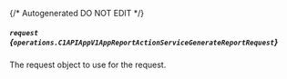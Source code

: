 {/* Autogenerated DO NOT EDIT  */}

##### `request` *{`operations.C1APIAppV1AppReportActionServiceGenerateReportRequest`}*
The request object to use for the request.
<Collapsible>
    <C1APIAppV1AppReportActionServiceGenerateReportRequest/>
</Collapsible>


